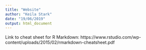 ```yaml
---
title: "Website"
author: "Keila Stark"
date: "19/06/2019"
output: html_document
---
```


Link to cheat sheet for R Markdown: 
https://www.rstudio.com/wp-content/uploads/2015/02/rmarkdown-cheatsheet.pdf 
